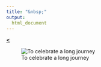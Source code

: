 ```yaml
---
title: "&nbsp;"
output: 
  html_document
---
```

  
[**<**](/Rmarkdowns/ConferencesAndTalks.html)

![To celebrate a long journey](../images/unipd_welcome.png)

